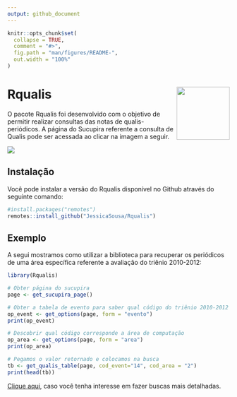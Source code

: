 ```yaml
---
output: github_document
---
```


<!-- README.md is generated from README.Rmd. Please edit that file -->

```r
knitr::opts_chunk$set(
  collapse = TRUE,
  comment = "#>",
  fig.path = "man/figures/README-",
  out.width = "100%"
)
```

# Rqualis <img src='man/figures/logo.png' align="right" height="120" />

<!-- badges: start -->
<!-- badges: end -->

O pacote Rqualis foi desenvolvido com o objetivo de permitir realizar consultas das notas de qualis-periódicos. A página do Sucupira referente a consulta de Qualis pode ser acessada ao clicar na imagem a seguir.

<a href="https://sucupira.capes.gov.br/sucupira/public/index.xhtml"> <img src='https://sucupira.capes.gov.br/sucupira/images/logo-sucupira.png' align="center"/> </a>


## Instalação

Você pode instalar a versão do Rqualis disponível no Github através do seguinte comando:

``` r
#install.packages("remotes")
remotes::install_github("JessicaSousa/Rqualis")
```

## Exemplo

A segui mostramos como utilizar a biblioteca para recuperar os periódicos de uma área específica referente a avaliação do triênio 2010-2012:

```r
library(Rqualis)

# Obter página do sucupira
page <- get_sucupira_page()

# Obter a tabela de evento para saber qual código do triênio 2010-2012 
op_event <- get_options(page, form = "evento")
print(op_event)

# Descobrir qual código corresponde a área de computação 
op_area <- get_options(page, form = "area")
print(op_area)

# Pegamos o valor retornado e colocamos na busca
tb <- get_qualis_table(page, cod_event="14", cod_area = "2")
print(head(tb))
```

[Clique aqui](), caso você tenha interesse em fazer buscas mais detalhadas.